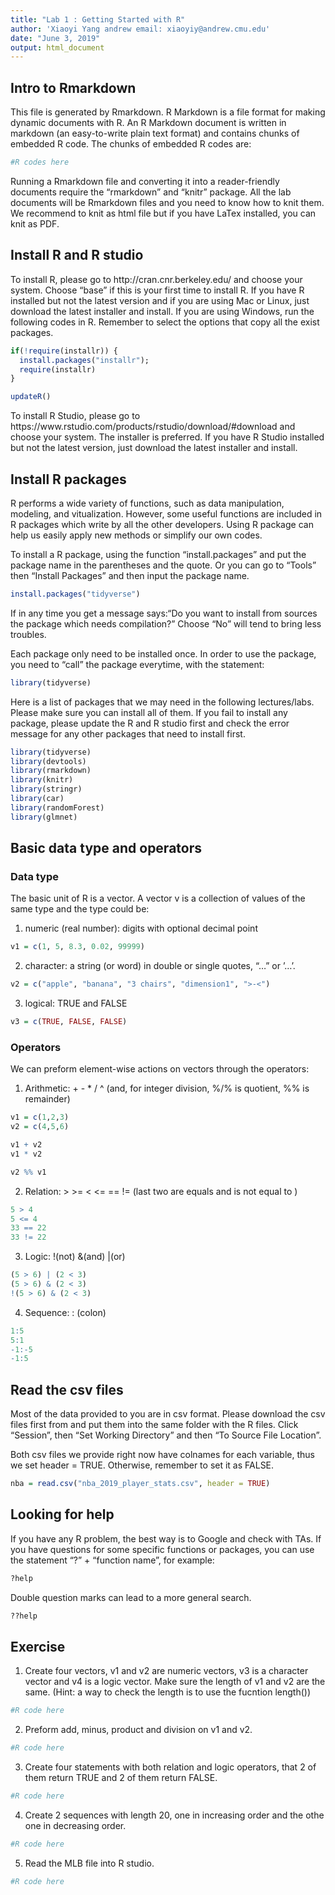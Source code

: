 ---
title: "Lab 1 : Getting Started with R"
author: 'Xiaoyi Yang andrew email: xiaoyiy@andrew.cmu.edu'
date: "June 3, 2019"
output: html_document
---

## Intro to Rmarkdown

This file is generated by Rmarkdown. R Markdown is a file format for making dynamic documents with R. An R Markdown document is written in markdown (an easy-to-write plain text format) and contains chunks of embedded R code. The chunks of embedded R codes are: 

```{r}
#R codes here
```

Running a Rmarkdown file and converting it into a reader-friendly documents require the "rmarkdown" and "knitr" package. All the lab documents will be Rmarkdown files and you need to know how to knit them. We recommend to knit as html file but if you have LaTex installed, you can knit as PDF. 

## Install R and R studio

To install R, please go to http://cran.cnr.berkeley.edu/ and choose your system. Choose "base" if this is your first time to install R. If you have R installed but not the latest version and if you are using Mac or Linux, just download the latest installer and install. If you are using Windows, run the following codes in R. Remember to select the options that copy all the exist packages.  

```{r, eval = FALSE}
if(!require(installr)) {
  install.packages("installr"); 
  require(installr)
}

updateR()
```

To install R Studio, please go to https://www.rstudio.com/products/rstudio/download/#download and choose your system. The installer is preferred. If you have R Studio installed but not the latest version, just download the latest installer and install. 

## Install R packages

R performs a wide variety of functions, such as data manipulation, modeling, and vitualization. However, some useful functions are included in R packages which write by all the other developers. Using R package can help us easily apply new methods or simplify our own codes.

To install a R package, using the function "install.packages" and put the package name in the parentheses and the quote. Or you can go to "Tools" then "Install Packages" and then input the package name.

```{r, eval = FALSE}
install.packages("tidyverse")
```

If in any time you get a message says:"Do you want to install from sources the package which needs compilation?" Choose "No" will tend to bring less troubles. 

Each package only need to be installed once. In order to use the package, you need to "call" the package everytime, with the statement:

```{r, message = FALSE}
library(tidyverse)
```

Here is a list of packages that we may need in the following lectures/labs. Please make sure you can install all of them. If you fail to install any package, please update the R and R studio first and check the error message for any other packages that need to install first. 

```{r, message=FALSE}
library(tidyverse)
library(devtools)
library(rmarkdown)
library(knitr)
library(stringr)
library(car)
library(randomForest)
library(glmnet)
```

## Basic data type and operators

### Data type

The basic unit of R is a vector. A vector v is a collection of values of the same type and the type could be:

1. numeric (real number): digits with optional decimal point

```{r}
v1 = c(1, 5, 8.3, 0.02, 99999)
```

2. character: a string (or word) in double or single quotes, "..." or ’...’.

```{r}
v2 = c("apple", "banana", "3 chairs", "dimension1", ">-<")
```

3. logical: TRUE and FALSE

```{r}
v3 = c(TRUE, FALSE, FALSE)
```

### Operators

We can preform element-wise actions on vectors through the operators:

1. Arithmetic: + - * / ^ (and, for integer division, %/% is quotient, %% is remainder)

```{r}
v1 = c(1,2,3)
v2 = c(4,5,6)

v1 + v2
v1 * v2

v2 %% v1
```

2. Relation: > >= < <= == != (last two are equals and is not equal to )

```{r}
5 > 4
5 <= 4
33 == 22
33 != 22
```

3. Logic: !(not) &(and) |(or)

```{r}
(5 > 6) | (2 < 3)
(5 > 6) & (2 < 3)
!(5 > 6) & (2 < 3)
```

4. Sequence: : (colon)

```{r}
1:5
5:1
-1:-5
-1:5
```

## Read the csv files

Most of the data provided to you are in csv format. Please download the csv files first from and put them into the same folder with the R files. Click "Session", then "Set Working Directory" and then "To Source File Location". 

Both csv files we provide right now have colnames for each variable, thus we set header = TRUE. Otherwise, remember to set it as FALSE. 

```{r}
nba = read.csv("nba_2019_player_stats.csv", header = TRUE)
```

## Looking for help

If you have any R problem, the best way is to Google and check with TAs. If you have questions for some specific functions or packages, you can use the statement "?" + "function name", for example:

```{r, eval = FALSE}
?help
```

Double question marks can lead to a more general search.

```{r, eval = FALSE}
??help
```

## Exercise

1. Create four vectors, v1 and v2 are numeric vectors, v3 is a character vector and v4 is a logic vector. Make sure the length of v1 and v2 are the same. (Hint: a way to check the length is to use the fucntion length())

```{r}
#R code here
```

2. Preform add, minus, product and division on v1 and v2.

```{r}
#R code here
```

3. Create four statements with both relation and logic operators, that 2 of them return TRUE and 2 of them return FALSE.

```{r}
#R code here
```

4. Create 2 sequences with length 20, one in increasing order and the othe one in decreasing order. 

```{r}
#R code here
```

5. Read the MLB file into R studio.

```{r}
#R code here
```
